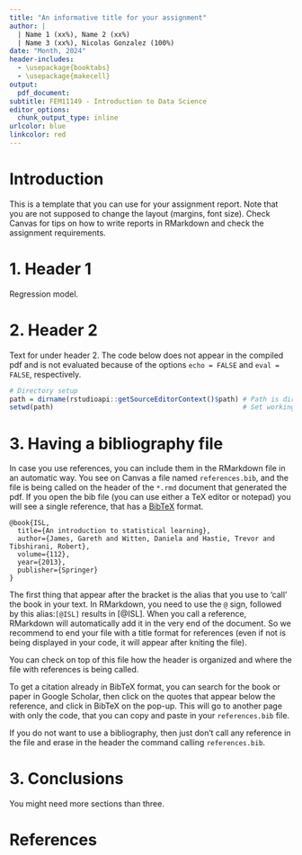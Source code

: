 ```yaml
---
title: "An informative title for your assignment"
author: |
  | Name 1 (xx%), Name 2 (xx%)
  | Name 3 (xx%), Nicolas Gonzalez (100%)
date: "Month, 2024"
header-includes:
  - \usepackage{booktabs}
  - \usepackage{makecell}
output:
  pdf_document:
subtitle: FEM11149 - Introduction to Data Science
editor_options:
  chunk_output_type: inline
urlcolor: blue
linkcolor: red
---
```


# Introduction

This is a template that you can use for your assignment report. Note that you are not supposed to change the layout (margins, font size). Check Canvas for tips on how to write reports in RMarkdown and check the assignment requirements.

# 1. Header 1

Regression model.

# 2. Header 2

Text for under header 2. The code below does not appear in the compiled pdf and is not evaluated because of the options `echo = FALSE` and `eval = FALSE`, respectively.

```r
# Directory setup
path = dirname(rstudioapi::getSourceEditorContext()$path) # Path is directory of this file
setwd(path)                                               # Set working directory
```

# 3. Having a bibliography file

In case you use references, you can include them in the RMarkdown file in an automatic way. You see on Canvas a file named `references.bib`, and the file is being called on the header of the `*.rmd` document that generated the pdf. If you open the bib file (you can use either a TeX editor or notepad) you will see a single reference, that has a [BibTeX](https://www.economics.utoronto.ca/osborne/latex/BIBTEX.HTM) format. 

```{}
@book{ISL,
  title={An introduction to statistical learning},
  author={James, Gareth and Witten, Daniela and Hastie, Trevor and Tibshirani, Robert},
  volume={112},
  year={2013},
  publisher={Springer}
}
```

The first thing that appear after the bracket is the alias that you use to 'call' the book in your text. In RMarkdown, you need to use the `@` sign, followed by this alias:`[@ISL]` results in [@ISL]. When you call a reference, RMarkdown will automatically add it in the very end of the document. So we recommend to end your file with a title format for references (even if not is being displayed in your code, it will appear after kniting the file).

You can check on top of this file how the header is organized and where the file with references is being called.

To get a citation already in BibTeX format, you can search for the book or paper in Google Scholar, then click on the quotes that appear below the reference, and click in BibTeX on the pop-up. This will go to another page with only the code, that you can copy and paste in your `references.bib` file.

If you do not want to use a bibliography, then just don't call any reference in the file and erase in the header the command calling `references.bib`.


# 3. Conclusions

You might need more sections than three.


# References

